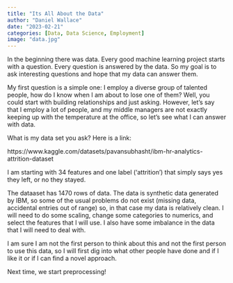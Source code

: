 ```yaml
---
title: "Its All About the Data"
author: "Daniel Wallace"
date: "2023-02-21"
categories: [Data, Data Science, Employment]
image: "data.jpg"
---
```


In the beginning there was data. Every good machine learning project starts with a question. Every question is answered by the data. So
my goal is to ask interesting questions and hope that my data can answer them. 

My first question is a simple one: I employ a diverse group of talented people, how do I know when I am about to lose one of them?  Well, you could start with building relationships and just asking. However, let's say that I employ a lot of people, and my middle managers are not exactly keeping up with the temperature at the office, so let's see what I can answer with data.

What is my data set you ask?  Here is a link: 

https://www.kaggle.com/datasets/pavansubhasht/ibm-hr-analytics-attrition-dataset

I am starting with 34 features and one label ('attrition') that simply says yes they left, or no they stayed. 

The dataaset has 1470 rows of data. The data is synthetic data generated by IBM, so some of the usual problems do not exist (missing data, accidental entries out of range) so, in that case my data is relatively clean.  I will need to do some scaling, change some categories to numerics, and select the features that I will use.  I also have some imbalance in the data that I will need to deal with.  

I am sure I am not the first person to think about this and not the first person to use this data, so I will first dig into what other people have done and if I like it or if I can find a novel approach.  

Next time, we start preprocessing!